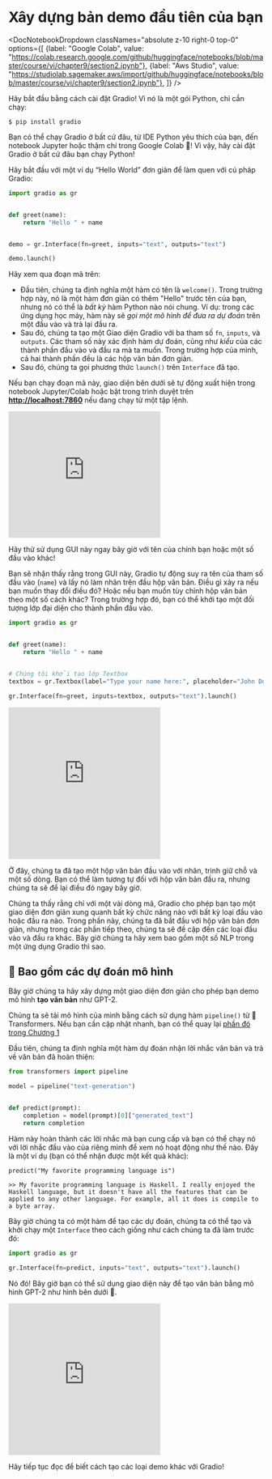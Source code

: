 # Xây dựng bản demo đầu tiên của bạn

<DocNotebookDropdown
  classNames="absolute z-10 right-0 top-0"
  options={[
    {label: "Google Colab", value: "https://colab.research.google.com/github/huggingface/notebooks/blob/master/course/vi/chapter9/section2.ipynb"},
    {label: "Aws Studio", value: "https://studiolab.sagemaker.aws/import/github/huggingface/notebooks/blob/master/course/vi/chapter9/section2.ipynb"},
]} />

Hãy bắt đầu bằng cách cài đặt Gradio! Vì nó là một gói Python, chỉ cần chạy:

`$ pip install gradio `

Bạn có thể chạy Gradio ở bất cứ đâu, từ IDE Python yêu thích của bạn, đến notebook Jupyter hoặc thậm chí trong Google Colab 🤯!
Vì vậy, hãy cài đặt Gradio ở bất cứ đâu bạn chạy Python!

Hãy bắt đầu với một ví dụ “Hello World” đơn giản để làm quen với cú pháp Gradio:

```py
import gradio as gr


def greet(name):
    return "Hello " + name


demo = gr.Interface(fn=greet, inputs="text", outputs="text")

demo.launch()
```

Hãy xem qua đoạn mã trên:

- Đầu tiên, chúng ta định nghĩa một hàm có tên là `welcome()`. Trong trường hợp này, nó là một hàm đơn giản có thêm "Hello" trước tên của bạn, nhưng nó có thể là *bất kỳ* hàm Python nào nói chung. Ví dụ: trong các ứng dụng học máy, hàm này sẽ *gọi một mô hình để đưa ra dự đoán* trên một đầu vào và trả lại đầu ra.
- Sau đó, chúng ta tạo một Giao diện Gradio với ba tham số `fn`, `inputs`, và `outputs`. Các tham số này xác định hàm dự đoán, cũng như _kiểu_ của các thành phần đầu vào và đầu ra mà ta muốn. Trong trường hợp của mình, cả hai thành phần đều là các hộp văn bản đơn giản.
- Sau đó, chúng ta gọi phương thức `launch()` trên `Interface` đã tạo.

Nếu bạn chạy đoạn mã này, giao diện bên dưới sẽ tự động xuất hiện trong notebook Jupyter/Colab hoặc bật trong trình duyệt trên **[http://localhost:7860](http://localhost:7860/)** nếu đang chạy từ một tập lệnh.

<iframe src="https://course-demos-hello-world.hf.space" frameBorder="0" height="250" title="Gradio app" class="container p-0 flex-grow space-iframe" allow="accelerometer; ambient-light-sensor; autoplay; battery; camera; document-domain; encrypted-media; fullscreen; geolocation; gyroscope; layout-animations; legacy-image-formats; magnetometer; microphone; midi; oversized-images; payment; picture-in-picture; publickey-credentials-get; sync-xhr; usb; vr ; wake-lock; xr-spatial-tracking" sandbox="allow-forms allow-modals allow-popups allow-popups-to-escape-sandbox allow-same-origin allow-scripts allow-downloads"></iframe>

Hãy thử sử dụng GUI này ngay bây giờ với tên của chính bạn hoặc một số đầu vào khác!

Bạn sẽ nhận thấy rằng trong GUI này, Gradio tự động suy ra tên của tham số đầu vào (`name`) và lấy nó làm nhãn trên đầu hộp văn bản. Điều gì xảy ra nếu bạn muốn thay đổi điều đó? Hoặc nếu bạn muốn tùy chỉnh hộp văn bản theo một số cách khác? Trong trường hợp đó, bạn có thể khởi tạo một đối tượng lớp đại diện cho thành phần đầu vào.

```py
import gradio as gr


def greet(name):
    return "Hello " + name


# Chúng tôi khởi tạo lớp Textbox
textbox = gr.Textbox(label="Type your name here:", placeholder="John Doe", lines=2)

gr.Interface(fn=greet, inputs=textbox, outputs="text").launch()
```

<iframe src="https://course-demos-hello-world-custom.hf.space" frameBorder="0" height="300" title="Gradio app" class="container p-0 flex-grow space-iframe" allow="accelerometer; ambient-light-sensor; autoplay; battery; camera; document-domain; encrypted-media; fullscreen; geolocation; gyroscope; layout-animations; legacy-image-formats; magnetometer; microphone; midi; oversized-images; payment; picture-in-picture; publickey-credentials-get; sync-xhr; usb; vr ; wake-lock; xr-spatial-tracking" sandbox="allow-forms allow-modals allow-popups allow-popups-to-escape-sandbox allow-same-origin allow-scripts allow-downloads"></iframe>

Ở đây, chúng ta đã tạo một hộp văn bản đầu vào với nhãn, trình giữ chỗ và một số dòng. Bạn có thể làm tương tự đối với hộp văn bản đầu ra, nhưng chúng ta sẽ để lại điều đó ngay bây giờ.

Chúng ta thấy rằng chỉ với một vài dòng mã, Gradio cho phép bạn tạo một giao diện đơn giản xung quanh bất kỳ chức năng nào
với bất kỳ loại đầu vào hoặc đầu ra nào. Trong phần này, chúng ta đã bắt đầu với hộp văn bản đơn giản, nhưng trong các phần tiếp theo, chúng ta sẽ đề cập đến các loại đầu vào và đầu ra khác. Bây giờ chúng ta hãy xem bao gồm một số NLP trong một ứng dụng Gradio thì sao.

## 🤖 Bao gồm các dự đoán mô hình

Bây giờ chúng ta hãy xây dựng một giao diện đơn giản cho phép bạn demo mô hình **tạo văn bản** như GPT-2.

Chúng ta sẽ tải mô hình của mình bằng cách sử dụng hàm `pipeline()` từ 🤗 Transformers.
Nếu bạn cần cập nhật nhanh, bạn có thể quay lại [phần đó trong Chương 1](/course/chapter1/3#text-generation)

Đầu tiên, chúng ta định nghĩa một hàm dự đoán nhận lời nhắc văn bản và trả về văn bản đã hoàn thiện:

```py
from transformers import pipeline

model = pipeline("text-generation")


def predict(prompt):
    completion = model(prompt)[0]["generated_text"]
    return completion
```

Hàm này hoàn thành các lời nhắc mà bạn cung cấp và bạn có thể chạy nó với lời nhắc đầu vào của riêng mình để xem nó hoạt động như thế nào. Đây là một ví dụ (bạn có thể nhận được một kết quả khác):

```
predict("My favorite programming language is")
```

```
>> My favorite programming language is Haskell. I really enjoyed the Haskell language, but it doesn't have all the features that can be applied to any other language. For example, all it does is compile to a byte array.
```

Bây giờ chúng ta có một hàm để tạo các dự đoán, chúng ta có thể tạo và khởi chạy một `Interface` theo cách giống như cách chúng ta đã làm trước đó:

```py
import gradio as gr

gr.Interface(fn=predict, inputs="text", outputs="text").launch()
```

Nó đó! Bây giờ bạn có thể sử dụng giao diện này để tạo văn bản bằng mô hình GPT-2 như hình bên dưới 🤯.

<iframe src="https://course-demos-gpt-2.hf.space" frameBorder="0" height="300" title="Gradio app" class="container p-0 flex-grow space-iframe" allow="accelerometer; ambient-light-sensor; autoplay; battery; camera; document-domain; encrypted-media; fullscreen; geolocation; gyroscope; layout-animations; legacy-image-formats; magnetometer; microphone; midi; oversized-images; payment; picture-in-picture; publickey-credentials-get; sync-xhr; usb; vr ; wake-lock; xr-spatial-tracking" sandbox="allow-forms allow-modals allow-popups allow-popups-to-escape-sandbox allow-same-origin allow-scripts allow-downloads"></iframe>

Hãy tiếp tục đọc để biết cách tạo các loại demo khác với Gradio!
